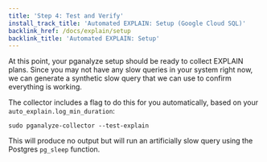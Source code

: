 ```yaml
---
title: 'Step 4: Test and Verify'
install_track_title: 'Automated EXPLAIN: Setup (Google Cloud SQL)'
backlink_href: /docs/explain/setup
backlink_title: 'Automated EXPLAIN: Setup'
---
```



At this point, your pganalyze setup should be ready to collect EXPLAIN plans. Since
you may not have any slow queries in your system right now, we can generate a
synthetic slow query that we can use to confirm everything is working.

The collector includes a flag to do this for you automatically, based on your
`auto_explain.log_min_duration`:

```
sudo pganalyze-collector --test-explain
```

This will produce no output but will run an artificially slow query using the
Postgres `pg_sleep` function.

<PublicOnly>
  <VerifyExplainPublic />
</PublicOnly>
